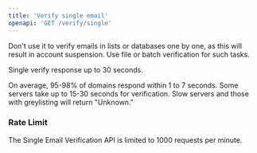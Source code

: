 ```yaml
---
title: 'Verify single email'
openapi: 'GET /verify/single'
---
```


<Warning>
    Don't use it to verify emails in lists or databases one by one, as this will result in account suspension.
    Use file or batch verification for such tasks.
</Warning>


Single verify response up to 30 seconds.

On average, 95-98% of domains respond within 1 to 7 seconds. Some servers take up to 15-30 seconds for verification. Slow servers and those with greylisting will return "Unknown."

### Rate Limit

The Single Email Verification API is limited to 1000 requests per minute.
